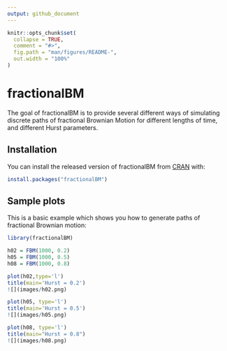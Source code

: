 ```yaml
---
output: github_document
---
```


<!-- README.md is generated from README.Rmd. Please edit that file -->

```r
knitr::opts_chunk$set(
  collapse = TRUE,
  comment = "#>",
  fig.path = "man/figures/README-",
  out.width = "100%"
)
```

# fractionalBM

<!-- badges: start -->
<!-- badges: end -->

The goal of fractionalBM is to provide several different ways of simulating discrete paths of fractional Brownian Motion for different lengths of time, and different Hurst parameters. 

## Installation

You can install the released version of fractionalBM from [CRAN](https://CRAN.R-project.org) with:

``` r
install.packages("fractionalBM")
```

## Sample plots

This is a basic example which shows you how to generate paths of fractional Brownian motion:

```r
library(fractionalBM)

h02 = FBM(1000, 0.2)
h05 = FBM(1000, 0.5)
h08 = FBM(1000, 0.8)

plot(h02,type='l')
title(main='Hurst = 0.2')
![](images/h02.png)

plot(h05, type='l')
title(main='Hurst = 0.5')
![](images/h05.png)

plot(h08, type='l')
title(main="Hurst = 0.8")
![](images/h08.png)

```

